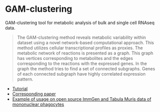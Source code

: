 # GAM-clustering
GAM-clustering tool for metabolic analysis of bulk and single cell RNAseq data.

> The GAM-clustering method reveals metabolic variability within dataset using a novel network-based computational approach. This method utilizes cellular transcriptional profiles as proxies. The metabolic network of reactions is presented as a graph. This graph has vertices corresponding to metabolites and the edges corresponding to the reactions with the expressed genes. In the graph the method tries to find a set of connected subgraphs. Genes of each connected subgraph have highly correlated expression pattern.

* [Tutorial](https://rpubs.com/anastasiiaNG/834030)
* [Corresponding paper](https://www.biorxiv.org/content/10.1101/2020.07.15.204388v1.abstract)
* [Example of usage on open source ImmGen and Tabula Muris data of mononuclear phagocytes](http://artyomovlab.wustl.edu/immgen-met/)
